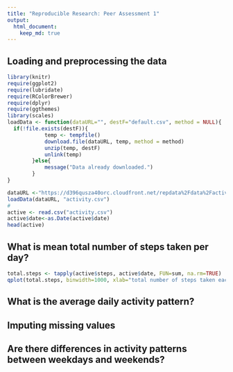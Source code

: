 ```yaml
---
title: "Reproducible Research: Peer Assessment 1"
output: 
  html_document:
    keep_md: true
---
```



## Loading and preprocessing the data

```r
library(knitr)
require(ggplot2)
require(lubridate)
require(RColorBrewer)
require(dplyr)
require(ggthemes)
library(scales)
loadData <- function(dataURL="", destF="default.csv", method = NULL){
  if(!file.exists(destF)){
            temp <- tempfile()
            download.file(dataURL, temp, method = method)
            unzip(temp, destF)
            unlink(temp)
        }else{
            message("Data already downloaded.")
        }
}

dataURL <-"https://d396qusza40orc.cloudfront.net/repdata%2Fdata%2Factivity.zip"
loadData(dataURL, "activity.csv")
#
active <- read.csv("activity.csv")
active$date<-as.Date(active$date)
head(active)
```


## What is mean total number of steps taken per day?
```r
total.steps <- tapply(active$steps, active$date, FUN=sum, na.rm=TRUE)
qplot(total.steps, binwidth=1000, xlab="total number of steps taken each day")

```




## What is the average daily activity pattern?



## Imputing missing values



## Are there differences in activity patterns between weekdays and weekends?
